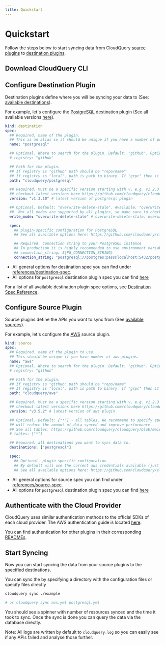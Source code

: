 ```yaml
---
title: Quickstart
---
```



# Quickstart

Follow the steps below to start syncing data from CloudQuery [source plugins](./plugins/sources) to [destination plugins](./plugins/destinations).

## Download CloudQuery CLI

<DownloadSection/>

## Configure Destination Plugin

Destination plugins define where you will be syncing your data to (See: [available destinations](./plugins/destinations)).

For example, let's configure the [PostgreSQL](https://github.com/cloudquery/cloudquery/tree/main/plugins/destination/postgresql) destination plugin
(See all available versions [here](https://github.com/cloudquery/cloudquery/releases?q=plugins-destination-postgresql&expanded=true)).

```yaml copy
kind: destination
spec:
  ## Required. name of the plugin.
  ## This is an alias so it should be unique if you have a number of postgresql destination plugins.
  name: "postgresql"

  ## Optional. Where to search for the plugin. Default: "github". Options: "github", "local", "grpc".
  # registry: "github"

  ## Path for the plugin.
  ## If registry is "github" path should be "repo/name"
  ## If registry is "local", path is path to binary. If "grpc" then it should be address of the plugin (usually useful in debug).
  path: "cloudquery/postgresql"

  ## Required. Must be a specific version starting with v, e.g. v1.2.3
  ## checkout latest versions here https://github.com/cloudquery/cloudquery/releases?q=plugins-destination-postgresql&expanded=true
  version: "v1.3.10" # latest version of postgresql plugin

  ## Optional. Default: "overwrite-delete-stale". Available: "overwrite-delete-stale", "overwrite", "append". 
  ##  Not all modes are supported by all plugins, so make sure to check the plugin documentation for more details.
  write_mode: "overwrite-delete-stale" # overwrite-delete-stale, overwrite, append

  spec:
    ## plugin-specific configuration for PostgreSQL.
    ## See all available options here: https://github.com/cloudquery/cloudquery/tree/main/plugins/destination/postgresql#postgresql-spec

    ## Required. Connection string to your PostgreSQL instance
    ## In production it is highly recommended to use environment variable expansion
    ## connection_string: ${PG_CONNECTION_STRING}
    connection_string: "postgresql://postgres:pass@localhost:5432/postgres?sslmode=disable"
```

- All general options for destination spec you can find under [references/destination-spec](/docs/reference/destination-spec).
- All options for `postgresql` destination plugin spec you can find [here](https://github.com/cloudquery/cloudquery/tree/main/plugins/destination/postgresql#postgresql-spec)

For a list of all available destination plugin spec options, see [Destination Spec Reference](/docs/reference/destination-spec).

## Configure Source Plugin

Source plugins define the APIs you want to sync from (See [available sources](./plugins/sources)).

For example, let's configure the [AWS](https://github.com/cloudquery/cloudquery/tree/main/plugins/source/aws) source plugin.

```yaml copy
kind: source
spec:
  ## Required. name of the plugin to use.
  ## This should be unique if you have number of aws plugins.
  name: "aws"
  ## Optional. Where to search for the plugin. Default: "github". Options: "github", "local", "grpc"
  # registry: "github"

  ## Path for the plugin.
  ## If registry is "github" path should be "repo/name"
  ## If registry is "local", path is path to binary. If "grpc" then it should be address of the plugin (usually useful in debug).
  path: "cloudquery/aws"

  ## Required. Must be a specific version starting with v, e.g. v1.2.3
  ## checkout latest versions here https://github.com/cloudquery/cloudquery/releases?q=plugins-source-aws&expanded=true
  version: "v3.5.2" # latest version of aws plugin

  ## Optional. Default: ["*"] - all tables. We recommend to specify specific tables that you need to sync as this
  ## will reduce the amount of data synced and improve performance.
  ## See all tables: https://github.com/cloudquery/cloudquery/blob/main/plugins/source/aws/docs/tables/README.md
  # tables: ["*"]

  ## Required. all destinations you want to sync data to.
  destinations: ["postgresql"]

  spec:
    ## Optional. plugin specific configuration
    ## By default will use the current aws credentials available (just like AWS CLI)
    ## See all available options here: https://github.com/cloudquery/cloudquery/blob/main/plugins/source/aws/docs/configuration.md
```

- All general options for source spec you can find under [references/source-spec](/docs/reference/source-spec).
- All options for `postgresql` destination plugin spec you can find [here](https://github.com/cloudquery/cloudquery/blob/main/plugins/source/aws/docs/configuration.md)

## Authenticate with the Cloud Provider

CloudQuery uses similar authentication methods to the official SDKs of each cloud provider.
The AWS authentication guide is located [here](https://github.com/cloudquery/cloudquery/blob/main/plugins/source/aws/README.md).

You can find authentication for other plugins in their corresponding [READMEs](https://github.com/cloudquery/cloudquery/tree/main/plugins/source).

## Start Syncing

Now you can start syncing the data from your source plugins to the specified destinations.

You can sync the by specifying a directory with the configuration files or specify files directly

```bash copy
cloudquery sync ./example

# or cloudquery sync aws.yml postgresql.yml
```

You should see a spinner with number of resources synced and the time it took to sync.
Once the sync is done you can query the data via the database directly.

Note: All logs are written by default to `cloudquery.log` so you can easily see if any APIs failed and analyse those further.
